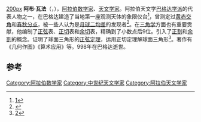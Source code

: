 [[文件:Buzjani,_the_Persian.jpg|200px]]
'''阿布·瓦法'''（{{lang-ar|'''أبو الوفاء البوزجاني'''}}，{{bd|940年||998年}}），[[阿拉伯|阿拉伯]][[数学家|数学家]]、[[天文学家|天文学家]]。阿拉伯天文学[[巴格达学派|巴格达学派]]的代表人物之一，在巴格达建造了当地第一座观测天体的象限仪台<ref>[http://app.cpst.net.cn/hm/2001_06/991469200.html]{{dead link|date=2018年5月 |bot=InternetArchiveBot |fix-attempted=yes }}</ref>，曾测定过[[黄赤交角|黄赤交角]]和[[春分点|春]][[秋分点|秋分点]]，被一些人认为是[[月球二均差|月球二均差]]的发现者<ref>{{Cite web |url=http://www.qiji.cn/baike/Detailed/6104.html |title=存档副本 |access-date=2011-09-25 |archive-date=2018-07-08 |archive-url=https://web.archive.org/web/20180708075512/http://www.qiji.cn/baike/Detailed/6104.html |dead-url=no }}</ref>。在[[三角学|三角学]]方面也有重要贡献，他编制了[[正弦|正弦]]表、[[正切|正切]]表和[[余切|余切]]表，精确到了小数点后9位。引入了[[正割|正割]]和[[余割|余割]]的概念。证明了球面三角形的[[正弦定理|正弦定理]]，运用正切定理解球面三角形<ref>[http://math.100xuexi.com/OTdetail.aspx?id=7668]{{dead link|date=2018年5月 |bot=InternetArchiveBot |fix-attempted=yes }}</ref>。著作有《几何作图》《算术应用》等。998年在巴格达逝世。

==参考==
{{reflist}}

{{Authority control}}
[[Category:阿拉伯数学家|Category:阿拉伯数学家]]
[[Category:中世纪天文学家|Category:中世纪天文学家]]
[[Category:阿拉伯天文学家|Category:阿拉伯天文学家]]